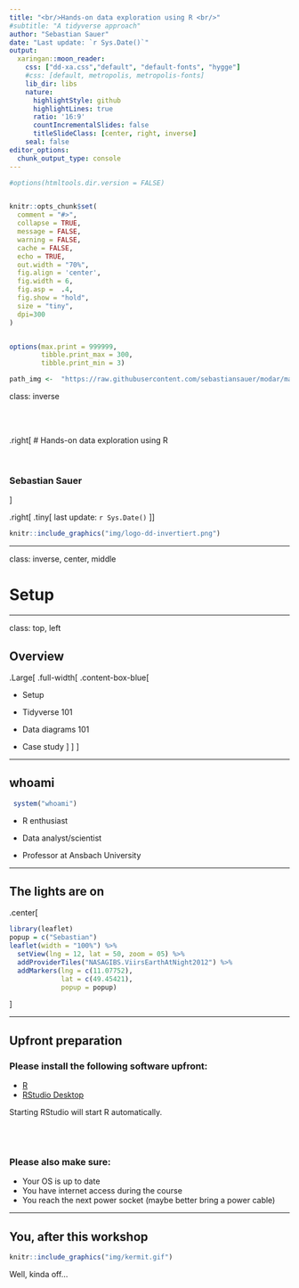 ```yaml
---
title: "<br/>Hands-on data exploration using R <br/>"
#subtitle: "A tidyverse approach"
author: "Sebastian Sauer"
date: "Last update: `r Sys.Date()`"
output:
  xaringan::moon_reader:
    css: ["dd-xa.css","default", "default-fonts", "hygge"]
    #css: [default, metropolis, metropolis-fonts]
    lib_dir: libs
    nature:
      highlightStyle: github
      highlightLines: true
      ratio: '16:9'
      countIncrementalSlides: false
      titleSlideClass: [center, right, inverse]
    seal: false
editor_options: 
  chunk_output_type: console
---
```




```r
#options(htmltools.dir.version = FALSE)


knitr::opts_chunk$set(
  comment = "#>",
  collapse = TRUE,
  message = FALSE,
  warning = FALSE,
  cache = FALSE,
  echo = TRUE,
  out.width = "70%",
  fig.align = 'center',
  fig.width = 6,
  fig.asp =  .4,
  fig.show = "hold",
  size = "tiny",
  dpi=300
)


options(max.print = 999999,
        tibble.print_max = 300,
        tibble.print_min = 3)
```




```r
path_img <-  "https://raw.githubusercontent.com/sebastiansauer/modar/master/static/images/"
```




class: inverse

<br/>
<br/>

.right[
# Hands-on data exploration using R 

<br/>

### Sebastian Sauer
]

.right[
.tiny[
last update: `r Sys.Date()` 
]]


```r
knitr::include_graphics("img/logo-dd-invertiert.png")
```




---






class: inverse, center, middle

# Setup




---

class: top, left

## Overview



.Large[
.full-width[
.content-box-blue[

- Setup

- Tidyverse 101

- Data diagrams 101

- Case study
]
]
]



---


## whoami

```r
 system("whoami")
```



- R enthusiast

- Data analyst/scientist

- Professor at Ansbach University

---

## The lights are on

.center[

```r
library(leaflet)
popup = c("Sebastian")
leaflet(width = "100%") %>%
  setView(lng = 12, lat = 50, zoom = 05) %>%
  addProviderTiles("NASAGIBS.ViirsEarthAtNight2012") %>%
  addMarkers(lng = c(11.07752),
             lat = c(49.45421), 
             popup = popup)
```
]


---

## Upfront preparation


### Please install the following software upfront:

- [R](https://www.r-project.org/)
- [RStudio Desktop](https://www.rstudio.com/products/rstudio/download/)

Starting RStudio will start R automatically.


<br/>
<br/>

### Please also make sure:

- Your OS is up to date
- You have internet access during the course
- You reach the next power socket (maybe better bring a power cable)


---



## You, after this workshop





```r
knitr::include_graphics("img/kermit.gif")
```




Well, kinda off...
